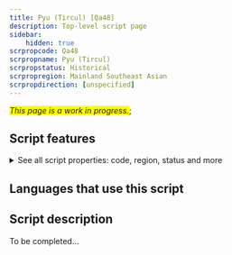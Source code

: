 ```yaml
---
title: Pyu (Tircul) [Qa48]
description: Top-level script page
sidebar:
    hidden: true
scrpropcode: Qa48
scrpropname: Pyu (Tircul)
scrpropstatus: Historical
scrpropregion: Mainland Southeast Asian
scrpropdirection: [unspecified]
---
```


<span style='background-color:yellow'>_This page is a work in progress._</span>;


## Script features

<details>
<summary> See all script properties: code, region, status and more</summary>
<ScriptInfo />
</details>

## Languages that use this script

<WsList script='Qa48' wsMax='5' />

## Script description

To be completed...

